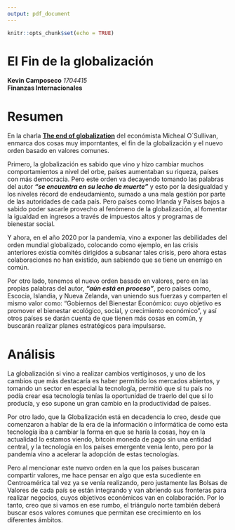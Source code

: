 ```yaml
---
output: pdf_document
---
```

```r
knitr::opts_chunk$set(echo = TRUE)
```

# **El Fin de la globalización**  
**Kevin Camposeco** *1704415*     
**Finanzas Internacionales**  


# Resumen  

En la charla **[The end of globalization](https://www.ted.com/talks/mike_o_sullivan_the_end_of_globalization_and_the_beginning_of_something_new/transcript)** del económista Micheal O´Sullivan, enmarca dos cosas muy imporntantes, el fin de la globalización y el nuevo orden basado en valores comunes.  

Primero, la globalización es sabido que vino y hizo cambiar muchos comportamientos a nivel del orbe, países
aumentaban su riqueza, países con más democracia. Pero este orden va decayendo tomando las palabras del autor
***"se encuentra en su lecho de muerte"*** y esto por la desigualdad y los niveles récord de endeudamiento,
sumado a una mala gestión por parte de las autoridades de cada país. Pero países como Irlanda y Países bajos 
a sabido poder sacarle provecho al fenómeno de la globalización, al fomentar la igualdad en ingresos
a través de impuestos altos y programas de bienestar social.

Y ahora, en el año 2020 por la pandemia, vino a exponer las debilidades del orden mundial globalizado,
colocando como ejemplo, en las crisis anteriores existía comités dirigidos a subsanar tales crisis, pero
ahora estas colaboraciones no han existido, aun sabiendo que se tiene un enemigo en común.

Por otro lado, tenemos el nuevo orden basado en valores, pero en las propias palabras del autor, ***"aún está en proceso "***,
pero países como, Escocia, Islandia, y Nueva Zelanda, van uniendo sus fuerzas y comparten el mismo valor como: "Gobiernos del Bienestar Económico: cuyo objetivo es promover el bienestar ecológico, social, y crecimiento económico", y así otros países
se darán cuenta de que tienen más cosas en común, y buscarán realizar planes estratégicos para impulsarse.


# Análisis

La globalización si vino a realizar cambios vertiginosos, y uno de los cambios que más destacaría es haber permitido 
los mercados abiertos, y tomando un sector en especial la tecnología, permitió que si tu país no podía crear esa tecnología tenías la oportunidad  de traerlo del que si lo producía, y eso supone un gran cambio en la productividad de países.

Por otro lado, que la Globalización está en decadencia lo creo, desde que comenzaron a hablar de la era de la información o informática de como esta tecnología iba a cambiar la forma en que se haría la cosas, hoy en la actualidad lo estamos viendo, bitcoin moneda de pago
sin una entidad central, y la tecnología en los países emergente venia lento, pero por la pandemia vino a acelerar la adopción de estas 
tecnologías.

Pero al mencionar este nuevo orden en la que los países buscaran compartir valores, me hace pensar en algo que esta sucediente en Centroamérica tal vez ya se venía realizando, pero justamente las Bolsas de Valores de cada país se están integrando y van abriendo sus fronteras para realizar negocios, cuyos objetivos económicos van en colaboración. Por lo tanto, creo que si vamos en ese rumbo, el triángulo norte también deberá buscar esos valores comunes que permitan ese crecimiento en los diferentes ámbitos.








